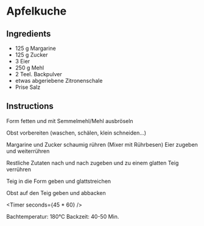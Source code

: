 # Apfelkuche

## Ingredients

- 125 g Margarine
- 125 g Zucker
- 3 Eier
- 250 g Mehl
- 2 Teel. Backpulver
- etwas abgeriebene Zitronenschale
- Prise Salz

## Instructions

Form fetten und mit Semmelmehl/Mehl ausbröseln

Obst vorbereiten (waschen, schälen, klein schneiden...)

Margarine und Zucker schaumig rühren (Mixer mit Rührbesen)
Eier zugeben und weiterrühren

Restliche Zutaten nach und nach zugeben und zu einem glatten Teig verrühren

Teig in die Form geben und glattstreichen

Obst auf den Teig geben und abbacken

<Timer seconds={45 * 60} />

Bachtemperatur: 180°C Backzeit: 40-50 Min.
